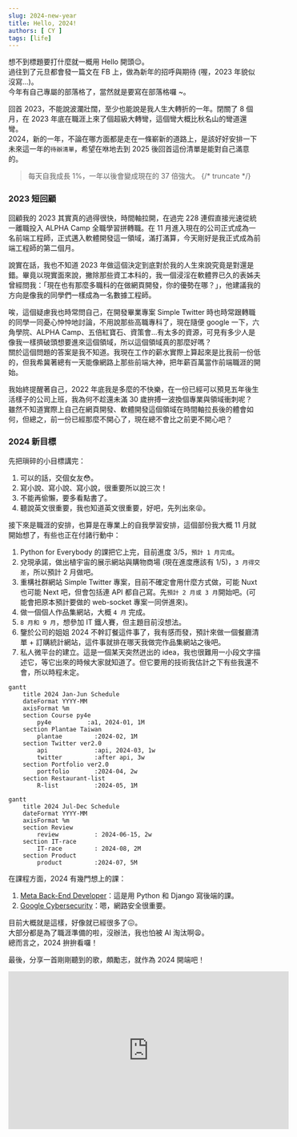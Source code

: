 ```yaml
---
slug: 2024-new-year
title: Hello, 2024!
authors: [ CY ]
tags: [life]
---
```

想不到標題要打什麼就一概用 Hello 開頭:relieved:。  
過往到了元旦都會發一篇文在 FB 上，做為新年的招呼與期待 (喔，2023 年貌似沒寫...)。  
今年有自己專屬的部落格了，當然就是要寫在部落格囉 ~。

回首 2023，不能說波瀾壯闊，至少也能說是我人生大轉折的一年。閉關了 8 個月，在 2023 年底在職涯上來了個超級大轉彎，這個彎大概比秋名山的彎道還彎。  
2024，新的一年，不論在哪方面都是走在一條嶄新的道路上，是該好好安排一下未來這一年的`待辦清單`，希望在咻地去到 2025 後回首這份清單是能對自己滿意的。

> 每天自我成長 1%，一年以後會變成現在的 37 倍強大。
{/* truncate */}
### 2023 短回顧
回顧我的 2023 其實真的過得很快，時間軸拉開，在過完 228 連假直接光速從統一離職投入 ALPHA Camp 全職學習拼轉職。在 11 月進入現在的公司正式成為一名前端工程師，正式邁入軟體開發這一領域，滿打滿算，今天剛好是我正式成為前端工程師的第二個月。

說實在話，我也不知道 2023 年做這個決定到底對於我的人生來說究竟是對還是錯。畢竟以現實面來說，撇除那些資工本科的，我一個浸淫在軟體界已久的表姊夫曾經問我：「現在也有那麼多職科的在做網頁開發，你的優勢在哪？」，他建議我的方向是像我的同學們一樣成為一名數據工程師。

唉，這個疑慮我也時常問自己，在開發畢業專案 Simple Twitter 時也時常跟轉職的同學一同憂心忡忡地討論，不用說那些高職專科了，現在隨便 google 一下，六角學院、ALPHA Camp、五倍紅寶石、資策會...有太多的資源，可見有多少人是像我一樣擠破頭想要進來這個領域，所以這個領域真的那麼好嗎？  
關於這個問題的答案是我不知道。我現在工作的薪水實際上算起來是比我前一份低的，但我希冀著總有一天能像網路上那些前端大神，把年薪百萬當作前端職涯的開始。

我始終提醒著自己，2022 年底我是多麼的不快樂，在一份已經可以預見五年後生活樣子的公司上班，我為何不趁還未滿 30 歲拚搏一波換個專業與領域衝刺呢？  
雖然不知道實際上自己在網頁開發、軟體開發這個領域在時間軸拉長後的體會如何，但總之，前一份已經那麼不開心了，現在總不會比之前更不開心吧？

### 2024 新目標
先把瑣碎的小目標講完：  
1. 可以的話，交個女友:flushed:。
2. 寫小說、寫小說、寫小說，很重要所以說三次！
3. 不能再偷懶，要多看點書了。
4. 聽說英文很重要，我也知道英文很重要，好吧，先列出來:stuck_out_tongue_closed_eyes:。

接下來是職涯的安排，也算是在專業上的自我學習安排，這個部份我大概 11 月就開始想了，有些也正在付諸行動中：
1. Python for Everybody 的課把它上完，目前進度 3/5，`預計 1 月完成`。
2. 兌現承諾，做出植宇宙的展示網站與購物商場 (現在進度應該有 1/5)，`3 月得交差`，所以預計 2 月做吧。
3. 重構社群網站 Simple Twitter 專案，目前不確定會用什麼方式做，可能 Nuxt 也可能 Next 吧，但會包括連 API 都自己寫。先`預計 2 月或 3 月`開始吧。(可能會把原本預計要做的 web-socket 專案一同併進來)。
4. 做一個個人作品集網站，大概 `4 月` 完成。
5. `8 月和 9 月`，想參加 IT 鐵人賽，但主題目前沒想法。
6. 鑒於公司的姐姐 2024 不幹訂餐這件事了，我有感而發，預計來做一個餐廳清單 + 訂購統計網站，這件事就排在哪天我做完作品集網站之後吧。
7. 私人微平台的建立。這是一個某天突然迸出的 idea，我也很難用一小段文字描述它，等它出來的時候大家就知道了。但它要用的技術我估計之下有些我還不會，所以時程未定。

```mermaid
gantt
    title 2024 Jan-Jun Schedule
    dateFormat YYYY-MM
    axisFormat %m
    section Course py4e
        py4e          :a1, 2024-01, 1M
    section Plantae Taiwan
        plantae         :2024-02, 1M
    section Twitter ver2.0
        api             :api, 2024-03, 1w
        twitter         :after api, 3w
    section Portfolio ver2.0
        portfolio       :2024-04, 2w
    section Restaurant-list
        R-list          :2024-05, 1M
```

```mermaid
gantt
    title 2024 Jul-Dec Schedule
    dateFormat YYYY-MM
    axisFormat %m
    section Review
        review          : 2024-06-15, 2w
    section IT-race
        IT-race         : 2024-08, 2M
    section Product
        product         :2024-07, 5M
```

在課程方面，2024 有幾門想上的課：
1. [Meta Back-End Developer](https://www.coursera.org/professional-certificates/meta-back-end-developer)：這是用 Python 和 Django 寫後端的課。
2. [Google Cybersecurity](https://www.coursera.org/professional-certificates/google-cybersecurity)：嗯，網路安全很重要。

目前大概就是這樣，好像就已經很多了:confounded:。  
大部分都是為了職涯準備的啦，沒辦法，我也怕被 AI 淘汰啊:weary:。  
總而言之，2024 拚拚看囉！

最後，分享一首剛剛聽到的歌，頗勵志，就作為 2024 開端吧！

<iframe width="560" height="315" src="https://www.youtube.com/embed/JWYNptUogU8?si=z6ilmErO5JcZG0SO" title="YouTube video player" frameborder="0" allow="accelerometer; autoplay; clipboard-write; encrypted-media; gyroscope; picture-in-picture; web-share" allowfullscreen></iframe>
